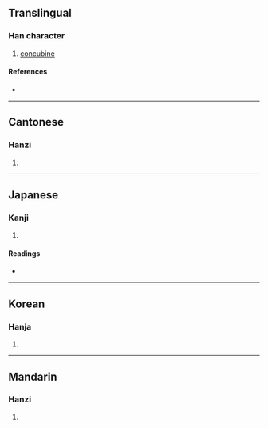 {{character info/new}}
==Translingual==

===Han character===
{{Han char|rn=38|rad=女|as=06|sn=9|four=44461|canj=VGR|ids=⿰女吉}}

# [[concubine]]

====References====
* {{Han ref|kx=0259.220|dkj=06207|dj=0525.230|hdz=21042.070|uh=59DE|ud=23006|bh=CE63|bd=52835}}

----

==Cantonese==

===Hanzi===
{{yue-hanzi|jyut=gat1|y=gat1}}

# {{rfdef|yue|sort=女06}}

----

==Japanese==

===Kanji===
{{ja-kanji|grade=|rs=女06}}

# {{rfdef|ja|sort=女06}}

====Readings====
* {{ja-readings|on=[[きつ]] (kitsu), [[きち]] (kichi)|kun=[[つつしむ]] (tsutsushimu)}}

----

==Korean==

===Hanja===
{{ko-hanja|hangeul=길|rv=gil|mr=kil}}

# {{rfdef|ko|sort=女06}}

----

==Mandarin==

===Hanzi===
{{cmn-hanzi|pin=[[jí]] ([[ji2]])|wg=chi<sup>2</sup>}}

# {{rfdef|cmn|sort=女06}}
